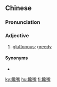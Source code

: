{{also|馋嘴}}
==Chinese==
{{zh-forms|s=馋嘴}}

===Pronunciation===
{{zh-pron
|m=chánzuǐ
|c=caam4 zeoi2
|mn=sâi-chhùi
|cat=a
}}

===Adjective===
{{zh-adj}}

# [[gluttonous]]; [[greedy]]

====Synonyms====
* {{zh-l|好吃|hàochī}}

[[ky:饞嘴]]
[[hu:饞嘴]]
[[fi:饞嘴]]